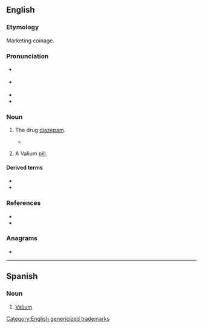 ==English==

===Etymology===
Marketing coinage. {{rfe|en}}

===Pronunciation===
* {{a|RP}} {{IPA|en|/ˈvæl.i.əm/}}
* {{a|GA}} {{IPA|en|/ˈvæl.i.əm/|/ˈvæl.jəm/}}
* {{rhymes|en|æliəm|s=3}}
* {{audio|en|LL-Q1860 (eng)-Vealhurl-Valium.wav|Audio (RP)}}

===Noun===
{{en-noun|~}}

# {{lb|en|trademark|pharmaceutical drug}} The drug [[diazepam]].
#: {{cot|en|Librium|Miltown}}
#* {{quote-book|en|quotee={{w|Peter D. Kramer}}|author=Samuel H. Barondes|title=Better than Prozac|year=2003|publisher=Oxford University Press|chapter=4|page=47|pageurl=https://archive.org/details/betterthanprozac00baro/page/47/mode/1up|isbn=978-0-19-803450-6|passage=Mothers little helpers were pills—Miltown, amphetamine, barbiturates, Librium, and '''Valium''' were the most popular and widely available in the fifties and early sixties—that were used to keep women in their place, to make them comfortable in a setting that should have been uncomfortable, to encourage them to focus on tasks that did not matter.}}
# {{lb|en|countable}} A Valium [[pill]].

====Derived terms====
* {{l|en|val}}
* {{l|en|Valiumed}}

===References===
* {{R:Lexico}}
* {{R:Merriam-Webster Online}}

===Anagrams===
* {{anagrams|en|a=ailmuv|maulvi}}

[[Category:English genericized trademarks]]

----

==Spanish==

===Noun===
{{es-noun|m}}

# [[Valium#English|Valium]]